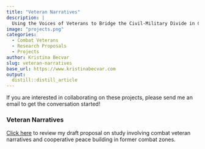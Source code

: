 ```yaml
---
title: "Veteran Narratives"
description: |
  Using the Voices of Veterans to Bridge the Civil-Military Divide in Cooperative Peace Building
image: "projects.png"
categories:
  - Combat Veterans
  - Research Proposals
  - Projects
author: Kristina Becvar
slug: veteran-narratives
base_url: https://www.kristinabecvar.com
output:
  distill::distill_article
---
```



If you are interested in collaborating on these projects, please send me an email to get the conversation started!

### Veteran Narratives

[Click here](Veteran Narratives Research Proposal.pdf){target="_blank"} to review my draft proposal on study involving combat veteran narratives and cooperative peace building in former combat zones.


